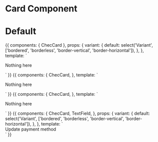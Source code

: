 
<Meta title="Components/Card" component={ChecCard} />

# Card Component

<Props of={ChecCard} />

# Default

<Preview>
  <Story name="Default">
    {{
      components: {
        ChecCard
      },
      props: {
        variant: {
          default: select('Variant', ['bordered', 'borderless', 'border-vertical', 'border-horizontal']),
        },
      },
      template: `
        <div class="p-16 flex justify-center w-full bg-gray-100">
          <ChecCard :variant="variant" class="w-40 h-40">
            <p class="self-center mx-auto">Nothing here</p>
          </ChecCard>
        </div>`
    }}
  </Story>
</Preview>

<Preview>
  <Story name="Borderless">
    {{
      components: {
        ChecCard,
      },
      template: `
        <div class="p-16 flex justify-center w-full bg-gray-100">
          <ChecCard :variant="'borderless'" class="w-40 h-40">
            <p class="self-center mx-auto">Nothing here</p>
          </ChecCard>
        </div>`
    }}
  </Story>
</Preview>

<Preview>
  <Story name="Border Top & Bottom">
    {{
      components: {
        ChecCard,
      },
      template: `
        <div class="p-16 flex justify-center w-full bg-gray-100">
          <ChecCard :variant="'border-vertical'" class="w-40 h-40">
            <p class="self-center mx-auto">Nothing here</p>
          </ChecCard>
        </div>`
    }}
  </Story>
</Preview>

<Preview>
  <Story name="With inner elements">
    {{
      components: {
        ChecCard,
        TextField,
      },
      props: {
        variant: {
          default: select('Variant', ['bordered', 'borderless', 'border-vertical', 'border-horizontal']),
        },
      },
      template: `
        <div class="p-16 flex justify-center w-full font-lato">
          <ChecCard
            :variant="variant"
            class="w-full max-w-lg"
            tailwind="bg-gray-100"
          >
            <span class="block text-lg text-gray-500 font-bold mb-4">
              Update payment method
            </span>
            <!-- flex grid -->
            <div class="flex -mx-2">
              <div class="w-1/2 px-2">
                <TextField
                  class="w-full"
                  placeholder="First Name"
                />
              </div>
              <div class="w-1/2 px-2">
                <TextField
                  class="w-full"
                  placeholder="Last Name"
                />
              </div>
            </div>
          </ChecCard>
        </div>`
    }}
  </Story>
</Preview>
